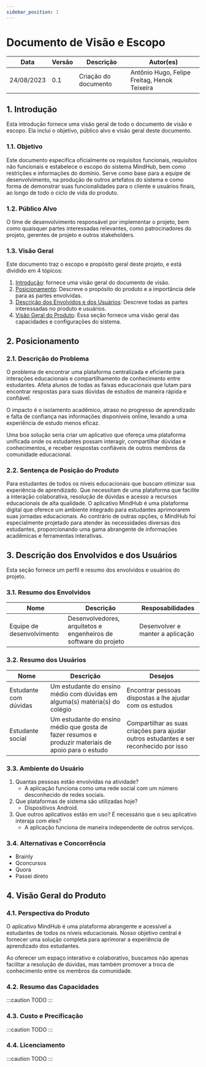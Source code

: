 ```yaml
---
sidebar_position: 1
---
```


# Documento de Visão e Escopo

<div style={{ display: "flex", justifyContent: "center" }}>

| Data       | Versão       | Descrição                     | Autor(es)                                    |
|------------|--------------|-------------------------------|----------------------------------------------|
| 24/08/2023 | 0.1          | Criação do documento          | Antônio Hugo, Felipe Freitag, Henok Teixeira |

</div>

## 1. Introdução

Esta introdução fornece uma visão geral de todo o documento de visão e escopo. Ela inclui o objetivo, público alvo e visão geral deste documento.

### 1.1. Objetivo

Este documento especifica oficialmente os requisitos funcionais, requisitos não funcionais e estabelece o escopo do sistema MindHub, bem como restrições e informações do domínio. Serve como base para a equipe de desenvolvimento, na produção de outros artefatos do sistema e como forma de demonstrar suas funcionalidades para o cliente e usuários finais, ao longo de todo o ciclo de vida do produto.

### 1.2. Público Alvo

O time de desenvolvimento responsável por implementar o projeto, bem como quaisquer partes interessadas relevantes, como patrocinadores do projeto, gerentes de projeto e outros stakeholders.

### 1.3. Visão Geral

Este documento traz o escopo e propósito geral deste projeto, e está dividido em 4 tópicos:

1. [Introdução](#1-introdução): fornece uma visão geral do documento de visão.
2. [Posicionamento](#2-posicionamento): Descreve o propósito do produto e a importância dele para as partes envolvidas.
3. [Descrição dos Envolvidos e dos Usuários](#3-descrição-dos-envolvidos-e-dos-usuários): Descreve todas as partes interessadas no produto e usuários.
4. [Visão Geral do Produto](#4-visão-geral-do-produto): Essa seção fornece uma visão geral das capacidades e configurações do sistema.

## 2. Posicionamento

### 2.1. Descrição do Problema

O problema de encontrar uma plataforma centralizada e eficiente para interações educacionais e compartilhamento de conhecimento entre estudantes. Afeta alunos de todas as faixas educacionais que lutam para encontrar respostas para suas dúvidas de estudos de maneira rápida e confiável.

O impacto é o isolamento acadêmico, atraso no progresso de aprendizado e falta de confiança nas informações disponíveis online, levando a uma experiência de estudo menos eficaz.

Uma boa solução seria criar um aplicativo que ofereça uma plataforma unificada onde os estudantes possam interagir, compartilhar dúvidas e conhecimentos, e receber respostas confiáveis de outros membros da comunidade educacional.

### 2.2. Sentença de Posição do Produto

Para estudantes de todos os níveis educacionais que buscam otimizar sua experiência de aprendizado. Que necessitam de uma plataforma que facilite a interação colaborativa, resolução de dúvidas e acesso a recursos educacionais de alta qualidade. O aplicativo MindHub é uma plataforma digital que oferece um ambiente integrado para estudantes aprimorarem suas jornadas educacionais. Ao contrário de outras opções, o MindHub foi especialmente projetado para atender às necessidades diversas dos estudantes, proporcionando uma gama abrangente de informações acadêmicas e ferramentas interativas.

## 3. Descrição dos Envolvidos e dos Usuários

Esta seção fornece um perfil e resumo dos envolvidos e usuários do projeto.

### 3.1. Resumo dos Envolvidos

| Nome                      | Descrição                                                        | Resposabilidades                 |
|---------------------------|------------------------------------------------------------------|----------------------------------|
| Equipe de desenvolvimento | Desenvolvedores, arquitetos e engenheiros de software do projeto | Desenvolver e manter a aplicação |

### 3.2. Resumo dos Usuários

| Nome           | Descrição | Desejos |
|----------------|-----------|---------|
| Estudante com dúvidas | Um estudante do ensino médio com dúvidas em alguma(s) matéria(s) do colégio | Encontrar pessoas dispostas a lhe ajudar com os estudos |
| Estudante social | Um estudante do ensino médio que gosta de fazer resumos e produzir materiais de apoio para o estudo | Compartilhar as suas criações para ajudar outros estudantes e ser reconhecido por isso |

### 3.3. Ambiente do Usuário

1. Quantas pessoas estão envolvidas na atividade?
    - A aplicação funciona como uma rede social com um número desconhecido de redes sociais.
2. Que plataformas de sistema são utilizadas hoje?
    - Dispositivos Android.
3. Que outros aplicativos estão em uso? É necessário que o seu aplicativo interaja com eles? 
    - A aplicação funciona de maneira independente de outros serviços.

### 3.4. Alternativas e Concorrência

- Brainly
- Qconcursos
- Quora
- Passei direto

## 4. Visão Geral do Produto

### 4.1. Perspectiva do Produto

O aplicativo MindHub é uma plataforma abrangente e acessível a estudantes de todos os níveis educacionais. Nosso objetivo central é fornecer uma solução completa para aprimorar a experiência de aprendizado dos estudantes.

Ao oferecer um espaço interativo e colaborativo, buscamos não apenas facilitar a resolução de dúvidas, mas também promover a troca de conhecimento entre os membros da comunidade.

### 4.2. Resumo das Capacidades

:::caution TODO
:::

### 4.3. Custo e Precificação

:::caution TODO
:::

### 4.4. Licenciamento

:::caution TODO
:::